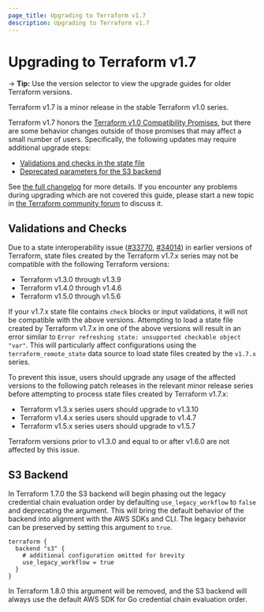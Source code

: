```yaml
---
page_title: Upgrading to Terraform v1.7
description: Upgrading to Terraform v1.7
---
```


# Upgrading to Terraform v1.7

-> **Tip:** Use the version selector to view the upgrade guides for older Terraform versions.

Terraform v1.7 is a minor release in the stable Terraform v1.0 series.

Terraform v1.7 honors the
[Terraform v1.0 Compatibility Promises](https://developer.hashicorp.com/terraform/language/v1-compatibility-promises),
but there are some behavior changes outside of those promises that may affect a
small number of users. Specifically, the following updates may require
additional upgrade steps:
* [Validations and checks in the state file](#validations-and-checks)
* [Deprecated parameters for the S3 backend](#s3-backend)

See [the full changelog](https://github.com/hashicorp/terraform/blob/v1.6/CHANGELOG.md)
for more details. If you encounter any problems during upgrading which are not
covered this guide, please start a new topic in
[the Terraform community forum](https://discuss.hashicorp.com/c/terraform-core)
to discuss it.

## Validations and Checks

Due to a state interoperability issue ([#33770](https://github.com/hashicorp/terraform/issues/33770), [#34014](https://github.com/hashicorp/terraform/issues/34014)) in earlier versions of Terraform, state files created by the Terraform v1.7.x series may not be compatible with the following Terraform versions:

* Terraform v1.3.0 through v1.3.9
* Terraform v1.4.0 through v1.4.6
* Terraform v1.5.0 through v1.5.6

If your v1.7.x state file contains `check` blocks or input validations, it will not be compatible with the above versions. Attempting to load a state file created by Terraform v1.7.x in one of the above versions will result in an error similar to `Error refreshing state: unsupported checkable object "var"`. This will particularly affect configurations using the `terraform_remote_state` data source to load state files created by the `v1.7.x` series.

To prevent this issue, users should upgrade any usage of the affected versions to the following patch releases in the relevant minor release series before attempting to process state files created by Terraform v1.7.x:

* Terraform v1.3.x series users should upgrade to v1.3.10
* Terraform v1.4.x series users should upgrade to v1.4.7
* Terraform v1.5.x series users should upgrade to v1.5.7

Terraform versions prior to v1.3.0 and equal to or after v1.6.0 are not affected by this issue.

## S3 Backend

In Terraform 1.7.0 the S3 backend will begin phasing out the legacy credential chain evaluation order by defaulting `use_legacy_workflow` to `false` and deprecating the argument.
This will bring the default behavior of the backend into alignment with the AWS SDKs and CLI.
The legacy behavior can be preserved by setting this argument to `true`.

```hcl
terraform {
  backend "s3" {
    # additional configuration omitted for brevity
    use_legacy_workflow = true
  }
}
```

In Terraform 1.8.0 this argument will be removed, and the S3 backend will always use the default AWS SDK for Go credential chain evaluation order.
